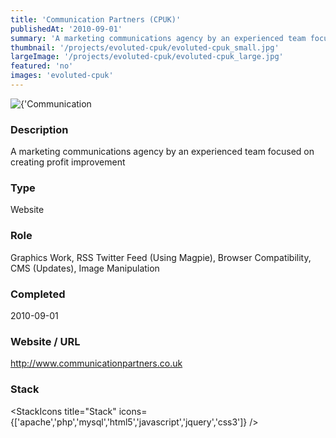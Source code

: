 ```yaml
---
title: 'Communication Partners (CPUK)'
publishedAt: '2010-09-01'
summary: 'A marketing communications agency by an experienced team focused on creating profit improvement'
thumbnail: '/projects/evoluted-cpuk/evoluted-cpuk_small.jpg'
largeImage: '/projects/evoluted-cpuk/evoluted-cpuk_large.jpg'
featured: 'no'
images: 'evoluted-cpuk'
---
```


<div className="relative w-full h-[400px] sm:h-[600px] md:h-[760px] lg:h-[920px]">
  <Image
    alt={'Communication Partners (CPUK)'}
    src={'/projects/evoluted-cpuk/evoluted-cpuk.jpg'}
    sizes="(max-width: 640px) 100%, 100%"
    fill={true}
    priority
    style={{
      objectFit: 'contain'
    }}
  />
</div>

### Description

A marketing communications agency by an experienced team focused on creating profit improvement


### Type

Website

### Role

Graphics Work, RSS Twitter Feed (Using Magpie), Browser Compatibility, CMS (Updates), Image Manipulation

### Completed
2010-09-01

### Website / URL
http://www.communicationpartners.co.uk


### Stack

<StackIcons
  title="Stack"
  icons={['apache','php','mysql','html5','javascript','jquery','css3']}
  />

